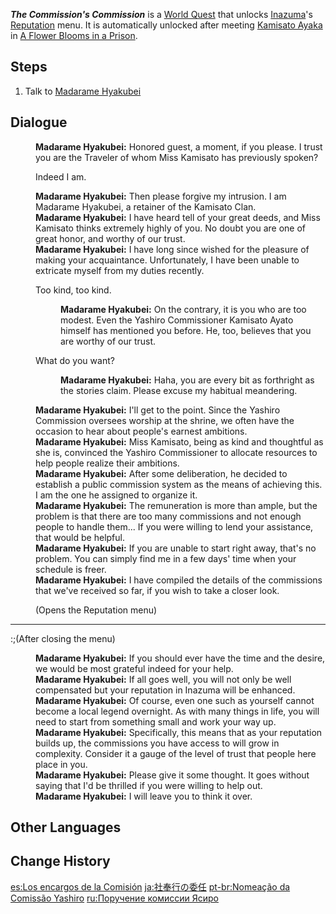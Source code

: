 {{Quest Infobox
|id            = 
|image         = World Quest The Commission's Commission.png
|type          = World
|region        = Inazuma
|area          = Narukami Island
|subarea       = Kamisato Estate
|startLocation = [[Kamisato Estate]], [[Narukami Island]], [[Inazuma]]
|requirement   = Complete [[A Flower Blooms in a Prison]]
|mora          = 20,000
|other         = {{Card|Hero's Wit|2}}
|characters    = Madarame Hyakubei; Traveler
}}
'''''The Commission's Commission''''' is a [[World Quest]] that unlocks [[Inazuma]]'s [[Reputation]] menu. It is automatically unlocked after meeting [[Kamisato Ayaka]] in [[A Flower Blooms in a Prison]].

==Steps==
#Talk to [[Madarame Hyakubei]]

==Dialogue==
{{Dialogue start}}
:'''Madarame Hyakubei:''' Honored guest, a moment, if you please. I trust you are the Traveler of whom Miss Kamisato has previously spoken?
:{{DIcon}} Indeed I am.
:'''Madarame Hyakubei:''' Then please forgive my intrusion. I am Madarame Hyakubei, a retainer of the Kamisato Clan.
:'''Madarame Hyakubei:''' I have heard tell of your great deeds, and Miss Kamisato thinks extremely highly of you. No doubt you are one of great honor, and worthy of our trust.
:'''Madarame Hyakubei:''' I have long since wished for the pleasure of making your acquaintance. Unfortunately, I have been unable to extricate myself from my duties recently.
:{{DIcon}} Too kind, too kind.
::'''Madarame Hyakubei:''' On the contrary, it is you who are too modest. Even the Yashiro Commissioner Kamisato Ayato himself has mentioned you before. He, too, believes that you are worthy of our trust.
:{{DIcon}} What do you want?
::'''Madarame Hyakubei:''' Haha, you are every bit as forthright as the stories claim. Please excuse my habitual meandering.
:'''Madarame Hyakubei:''' I'll get to the point. Since the Yashiro Commission oversees worship at the shrine, we often have the occasion to hear about people's earnest ambitions.
:'''Madarame Hyakubei:''' Miss Kamisato, being as kind and thoughtful as she is, convinced the Yashiro Commissioner to allocate resources to help people realize their ambitions.
:'''Madarame Hyakubei:''' After some deliberation, he decided to establish a public commission system as the means of achieving this. I am the one he assigned to organize it.
:'''Madarame Hyakubei:''' The remuneration is more than ample, but the problem is that there are too many commissions and not enough people to handle them... If you were willing to lend your assistance, that would be helpful.
:'''Madarame Hyakubei:''' If you are unable to start right away, that's no problem. You can simply find me in a few days' time when your schedule is freer.
:'''Madarame Hyakubei:''' I have compiled the details of the commissions that we've received so far, if you wish to take a closer look.
:;(Opens the Reputation menu)
----
:;(After closing the menu)
:'''Madarame Hyakubei:''' If you should ever have the time and the desire, we would be most grateful indeed for your help.
:'''Madarame Hyakubei:''' If all goes well, you will not only be well compensated but your reputation in Inazuma will be enhanced.
:'''Madarame Hyakubei:''' Of course, even one such as yourself cannot become a local legend overnight. As with many things in life, you will need to start from something small and work your way up.
:'''Madarame Hyakubei:''' Specifically, this means that as your reputation builds up, the commissions you have access to will grow in complexity. Consider it a gauge of the level of trust that people here place in you.
:'''Madarame Hyakubei:''' Please give it some thought. It goes without saying that I'd be thrilled if you were willing to help out.
:'''Madarame Hyakubei:''' I will leave you to think it over.
{{Dialogue end}}

==Other Languages==
{{Other Languages
|en      = The Commission's Commission
|zhs     = 社奉行的委任
|zhs_rm  = Shèfèng-xíng de Wěirèn
|zht     = 社奉行的委任
|zht_rm  = Shèfèng-xíng de Wěirèn
|zh_tl   = The Yashiro Commission's Appointing
|ja      = 社奉行の委任
|ja_rm   = Shabugyou no Inin
|ja_tl   = The Authorization of Yashiro Commission
|ko      = 야시로 봉행의 의뢰
|ko_rm   = Yasiro Bonghaeng-ui Uiroe
|ko_tl   = The Request of Yashiro Commission
|es      = Los encargos de la Comisión
|es_tl   = The Commissions of the Commission
|fr      = La nomination de la Commission culturelle
|fr_tl   = The [[Yashiro Commission|Cultural Commission]]'s Nomination
|ru      = Поручение комиссии Ясиро
|ru_tl   = Commission of Yashiro Commission
|th      = คำขอจากสำนัก Yashiro
|th_rm   = 
|th_tl   = 
|vi      = Ủy thác của Hiệp Hội Yashiro
|vi_tl   = 
|de      = Die Mission der Yashiro-Verwaltung
|de_tl   = The Mission of the Yashiro Administration
|id      = Tugas Komisi
|id_tl   = Commission's Duty
|pt      = Nomeação da Comissão Yashiro
|pt_tl   = 
|tr      = Heyetin Görevleri
|tr_tl   = 
|it      = L'incarico della Commissione
|it_tl   = 
}}

==Change History==
{{Change History|2.0}}

[[es:Los encargos de la Comisión]]
[[ja:社奉行の委任]]
[[pt-br:Nomeação da Comissão Yashiro]]
[[ru:Поручение комиссии Ясиро]]